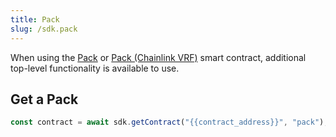 ---
title: Pack
slug: /sdk.pack
---

When using the [Pack](https://thirdweb.com/thirdweb.eth/Pack) or [Pack (Chainlink VRF)](https://thirdweb.com/thirdweb.eth/PackVRFDirect)
smart contract, additional top-level functionality is available to use.

## Get a Pack

```javascript
const contract = await sdk.getContract("{{contract_address}}", "pack");
```
